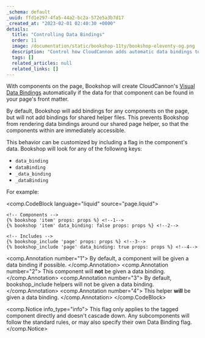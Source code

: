 ```yaml
---
_schema: default
_uuid: ffd1e297-4fa5-44a2-bc2a-572e5a3b7d17
_created_at: "2023-02-01 02:40:30 +0000"
details:
  title: "Controlling Data Bindings"
  order: 11
  image: /documentation/static/bookshop-11ty/bookshop-eleventy-og.png
  description: "Control how CloudCannon adds automatic data bindings to your components"
  tags: []
  related_articles: null
  related_links: []
---
```


With components on the page, Bookshop will create CloudCannon's
[Visual Data Bindings](https://cloudcannon.com/documentation/articles/what-are-visual-data-bindings/) automatically
if the data for that component can be found in your page's front matter.

By default, Bookshop will add bindings for any components 
on the page, but will not add bindings for shared helper files. This 
prevents Bookshop from rendering data bindings around our shared page helper,
so that the components within are immediately accessible.

This behavior can be customized by including a flag in the component's data. Bookshop will look for any of the following keys:

- `data_binding`
- `dataBinding`
- `_data_binding`
- `_dataBinding`

For example:

<comp.CodeBlock language="liquid" source="page.liquid">
```
<!-- Components -->
{% bookshop 'item' props: props %} <!--1-->
{% bookshop 'item' data_binding: false props: props %} <!--2-->

<!-- Includes -->
{% bookshop_include 'page' props: props %} <!--3-->
{% bookshop_include 'page' data_binding: true props: props %} <!--4-->
```
<comp.Annotation number="1">
  By default, a component will be given a data binding if possible.
</comp.Annotation>
<comp.Annotation number="2">
  This component will **not** be given a data binding.
</comp.Annotation>
<comp.Annotation number="3">
  By default, bookshop_include helpers will not be given a data binding.
</comp.Annotation>
<comp.Annotation number="4">
  This helper **will** be given a data binding.
</comp.Annotation>
</comp.CodeBlock>

<comp.Notice info_type="info">
  This flag only applies to the tagged component directly and doesn't cascade 
  down. Any subcomponents will follow the standard rules, or may also 
  specify their own Data Binding flag.
</comp.Notice>
